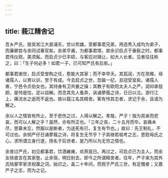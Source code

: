 ```yaml
---
---
---
```

title: 莪江精舍记
---



吾乡严氏，居吴淞江大直浦东，世以赀雄。至都事君兄弟，用选秀入成均为弟子，而廉卿尝与余同试春官矣。余弟亨甫，为都事君壻，故余识启贞于垂髫之时。都事君伟仪观，美须髯。而启贞少已丰硕，与客应对揖让，如大人长者。见者往往称之，曰：「生子何必多！如君一子，已可知严氏有后矣。」

都事君谢世，启贞受堂构之任，愈能大其家；而不幸早夭。其孤润，方在孩稚，母诸孺人，以育以训，至于有成。今去启贞之世，忽踰一纪，且冠受室矣。诸孺人者，宁邑令贞伯女也。其持身有卫共姜之操；其教子有欧阳太夫人之严。润仰承慈颜，是恃是怙，足以自解。而念其先人蚤弃，讽诵蓼莪之诗，日日以泣。游行江上，痛流水之逝而不返也。故以莪江名其精舍。客有怜其志者，求记于余，且请为解之。

余以人之情皆有所止，至于悲伤之过，人得以解之。孝哉，严子！独为其亲而悲哀，而可以人解之乎？虽然，亦有所正也。「三年之丧，二十五月而毕。哀痛未尽，思慕未忘，然服以是断者，为送死有已，复生有节也。」故曰：先王制礼，不可过也。余悯严仔日诵蓼莪之诗，将复生无节乎？子其继若祖考之志，思慰母氏之心，求所谓立身行道，扬名于后世者，是乃所以为无穷之情也。

余昔过严氏，初见都事君，饮酒雍雍，欢燕竟日。再过之，可启贞已为主人。而余友徐直言在其家塾，止余宿，明日别去，即今之所谓精舍者。往年，严子来为其外氏陆冢宰家求祝厘之词，始识之。盖二十年间，而观于严氏三世，有足慨者；又嘉严子之志，而为之记。